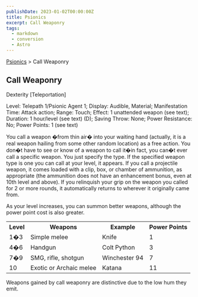 ```yaml
---
publishDate: 2023-01-02T00:00:00Z
title: Psionics
excerpt: Call Weaponry
tags:
  - markdown
  - conversion
  - Astro
---
```


[Psionics](arcana-d20-srd-psionics-index) > Call Weaponry

## Call Weaponry

Dexterity [Teleportation]

Level: Telepath 1/Psionic Agent 1; Display: Audible, Material; Manifestation
Time: Attack action; Range: Touch; Effect: 1 unattended weapon (see text);
Duration: 1 hour/level (see text) (D); Saving Throw: None; Power Resistance:
No; Power Points: 1 (see text)

You call a weapon �from thin air� into your waiting hand (actually, it is a
real weapon hailing from some other random location) as a free action. You
don�t have to see or know of a weapon to call it�in fact, you can�t ever call
a specific weapon. You just specify the type. If the specified weapon type is
one you can call at your level, it appears. If you call a projectile weapon,
it comes loaded with a clip, box, or chamber of ammunition, as appropriate
(the ammunition does not have an enhancement bonus, even at 10th level and
above). If you relinquish your grip on the weapon you called for 2 or more
rounds, it automatically returns to wherever it originally came from.

As your level increases, you can summon better weapons, although the power
point cost is also greater.


<table> <tr><th>Level</th><th>Weapons</th><th>Example</th><th>Power Points</th></tr> <tr><td>1�3</td><td>Simple melee</td><td>Knife</td><td>1</td></tr> <tr class="shaded"><td>4�6</td><td>Handgun</td><td>Colt Python</td><td>3</td></tr> <tr><td>7�9</td><td>SMG, rifle, shotgun</td><td>Winchester 94</td><td>7</td></tr> <tr class="shaded"><td>10</td><td>Exotic or Archaic melee</td><td>Katana</td><td>11</td></tr> </table>


Weapons gained by call weaponry are distinctive due to the low hum they emit.

